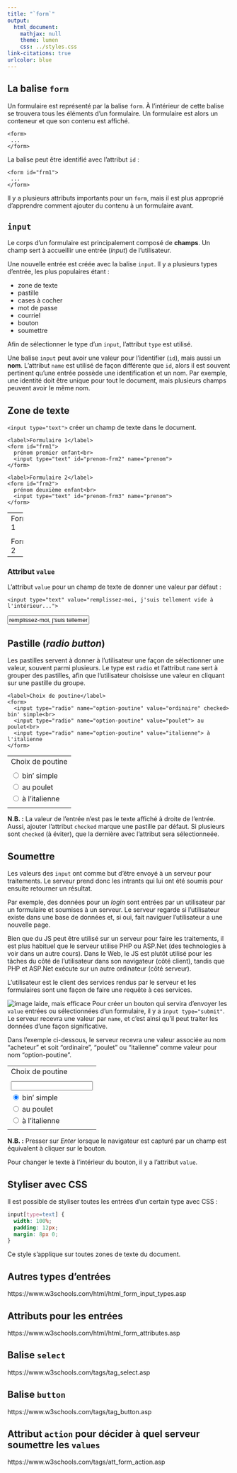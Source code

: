 ```yaml
---
title: "`form`"
output:
  html_document:
    mathjax: null
    theme: lumen
    css: ../styles.css
link-citations: true
urlcolor: blue
---
```


## La balise `form`
Un formulaire est représenté par la balise `form`. À l'intérieur de cette balise se trouvera tous les éléments d'un formulaire. Un formulaire est alors un conteneur et que son contenu est affiché.

```
<form>
 ...
</form>
 ```
 
La balise peut être identifié avec l'attribut `id` :
```
<form id="frm1">
 ... 
</form>
```
Il y a plusieurs attributs importants pour un `form`, mais il est plus approprié d'apprendre comment ajouter du contenu à un formulaire avant.

## `input`
Le corps d'un formulaire est principalement composé de **champs**. Un champ sert à accueillir une entrée (_input_) de l'utilisateur.

Une nouvelle entrée est créée avec la balise `input`. Il y a plusieurs types d'entrée, les plus populaires étant :

* zone de texte
* pastille
* cases à cocher
* mot de passe
* courriel
* bouton
* soumettre

Afin de sélectionner le type d'un `input`, l'attribut `type` est utilisé.

Une balise `input` peut avoir une valeur pour l'identifier (`id`), mais aussi un **nom**. L'attribut `name` est utilisé de façon différente que `id`, alors il est souvent pertinent qu'une entrée possède une identification et un nom. Par exemple, une identité doit être unique pour tout le document, mais plusieurs champs peuvent avoir le même nom.

## Zone de texte
`<input type="text">` créer un champ de texte dans le document.
```
<label>Formulaire 1</label>
<form id="frm1">
  prénom premier enfant<br>
  <input type="text" id="prenom-frm2" name="prenom">
</form>

<label>Formulaire 2</label>
<form id="frm2">
  prénom deuxième enfant<br>
  <input type="text" id="prenom-frm3" name="prenom">
</form>
```
----
<label>Formulaire 1</label>
<form id="frm1">
  prénom premier enfant<br>
  <input type="text" id="prenom-frm2" name="prenom">
  
</form>

<label>Formulaire 2</label>
<form id="frm2">
  prénom deuxième enfant<br>
  <input type="text" id="prenom-frm3" name="prenom">
</form>
----

### Attribut `value`
L'attribut `value` pour un champ de texte de donner une valeur par défaut :
```
<input type="text" value="remplissez-moi, j'suis tellement vide à l'intérieur...">
```
<input type="text" value="remplissez-moi, j'suis tellement vide à l'intérieur...">

## Pastille (_radio button_)
Les pastilles servent à donner à l'utilisateur une façon de sélectionner une valeur, souvent parmi plusieurs. Le type est `radio` et l'attribut `name` sert à grouper des pastilles, afin que l'utilisateur choisisse une valeur en cliquant sur une pastille du groupe.

```
<label>Choix de poutine</label>
<form>
  <input type="radio" name="option-poutine" value="ordinaire" checked> bin' simple<br>
  <input type="radio" name="option-poutine" value="poulet"> au poulet<br>
  <input type="radio" name="option-poutine" value="italienne"> à l'italienne
</form>
```
----
<label>Choix de poutine</label>
<form>
  <input type="radio" name="option-poutine" value="ordinaire" checked> bin' simple<br>
  <input type="radio" name="option-poutine" value="poulet"> au poulet<br>
  <input type="radio" name="option-poutine" value="italienne"> à l'italienne
</form>
----

**N.B. :** La valeur de l'entrée n'est pas le texte affiché à droite de l'entrée. Aussi, ajouter l'attribut `checked` marque une pastille par défaut. Si plusieurs sont `checked` (à éviter), que la dernière avec l'attribut sera sélectionneée.

## Soumettre
Les valeurs des `input` ont comme but d'être envoyé à un serveur pour traitements. Le serveur prend donc les intrants qui lui ont été soumis pour ensuite retourner un résultat.

Par exemple, des données pour un _login_ sont entrées par un utilisateur par un formulaire et soumises à un serveur. Le serveur regarde si l'utilisateur existe dans une base de données et, si oui, fait naviguer l'utilisateur a une nouvelle page.

Bien que du JS peut être utilisé sur un serveur pour faire les traitements, il est plus habituel que le serveur utilise PHP ou ASP.Net (des technologies à voir dans un autre cours). Dans le Web, le JS est plutôt utilisé pour les tâches du côté de l'utilisateur dans son navigateur (côté client), tandis que PHP et ASP.Net exécute sur un autre ordinateur (côté serveur).

L'utilisateur est le client des services rendus par le serveur et les formulaires sont une façon de faire une requête à ces services.

![image laide, mais efficace](https://worldofwebservices.files.wordpress.com/2014/09/1.png)
Pour créer un bouton qui servira d'envoyer les `value` entrées ou sélectionnées d'un formulaire, il y a `input type="submit"`. Le serveur recevra une valeur par `name`, et c'est ainsi qu'il peut traiter les données d'une façon significative.

Dans l'exemple ci-dessous, le serveur recevra une valeur associée au nom "acheteur" et soit "ordinaire", "poulet" ou "italienne" comme valeur pour nom "option-poutine".

----
<label>Choix de poutine</label>
<form>
  <input type="text" name="acheteur"><br>
  <input type="radio" name="option-poutine" value="ordinaire" checked> bin' simple<br>
  <input type="radio" name="option-poutine" value="poulet"> au poulet<br>
  <input type="radio" name="option-poutine" value="italienne"> à l'italienne<br>
</form>
----

**N.B. :** Presser sur _Enter_ lorsque le navigateur est capturé par un champ est équivalent à cliquer sur le bouton.

Pour changer le texte à l'intérieur du bouton, il y a l'attribut `value`.

## Styliser avec CSS
Il est possible de styliser toutes les entrées d'un certain type avec CSS :
```css
input[type=text] {
  width: 100%;
  padding: 12px;
  margin: 8px 0;
}
```
Ce style s'applique sur toutes zones de texte du document.

## Autres types d'entrées
https://www.w3schools.com/html/html_form_input_types.asp

## Attributs pour les entrées
https://www.w3schools.com/html/html_form_attributes.asp

## Balise `select`
https://www.w3schools.com/tags/tag_select.asp

## Balise `button`
https://www.w3schools.com/tags/tag_button.asp

## Attribut `action` pour décider à quel serveur soumettre les `values`
https://www.w3schools.com/tags/att_form_action.asp

